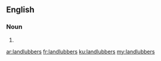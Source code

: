 ==English==

===Noun===
{{head|en}}

# {{plural of|landlubber}}

[[ar:landlubbers]]
[[fr:landlubbers]]
[[ku:landlubbers]]
[[my:landlubbers]]